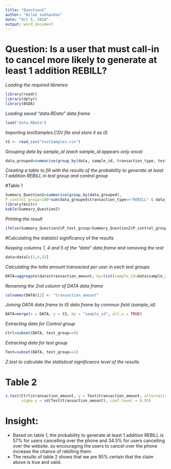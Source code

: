 ```yaml
---
title: "Question2"
author: "Niloo sokhandan"
date: "Oct 5, 2018"
output: word_document
---
```


# Question: Is a user that must call-in to cancel more likely to generate at least 1 addition REBILL?

*Loading the required libraries:*
```r
library(readr)
library(dplyr)
library(BSDA)
```

*Loading saved "data.RData" data frame*
```r
load("data.RData")
```

*Importing testSamples.CSV file and store it as tS*
```r
tS <- read_csv("testSamples.csv")
```

*Grouping data by sample_id (each sample_id appears only once)*
```r
data_grouped=summarise(group_by(data, sample_id, transaction_type, test_group))
```

*Creating a table to fill with the results of the probability to generate at least 1 addition REBILL in test group and control group*

#Table 1
```r
Summary_Question2=summarise(group_by(data_grouped),                          P_test_group=100*sum(data_grouped$transaction_type=="REBILL" & data_grouped$test_group==1)/nrow(data_grouped),   
P_control_group=100*sum(data_grouped$transaction_type=="REBILL" & data_grouped$test_group==0)/nrow(data_grouped)) 
library(knitr)
kable(Summary_Question2)
```

*Printing the result*
```r
ifelse(Summary_Question2$P_test_group>Summary_Question2$P_control_group, "The answer to Question 2 is YES","The answer to Question 2 is NO")
```

#Calculating the statisticl significancy of the results

*Keeping columns 1, 4 and 5 of the "data" data frame and removing the rest*
```r
data=data[c(1,4,5)]
```
*Calculating the totla amount transacted per user in each test groups*
```r
DATA=aggregate(data$transaction_amount, by=list(sample_id=data$sample_id),  FUN=sum)
```
*Renaming the 2nd column of DATA data frame*
```r
colnames(DATA)[2] <- "transaction_amount"
```
*Joining DATA data frame to tS data frame by commun field (sample_id)*
```r
DATA=merge(x = DATA, y = tS, by = "sample_id", all.x = TRUE)
```
*Extracting data for Control group*
```r
Ctrl=subset(DATA, test_group==0)
```
*Extracting data for test group*
```r
Test=subset(DATA, test_group==1)
```
*Z.test to calculate the statistical significance level of the results*

# Table 2
```r
z.test(Ctrl$transaction_amount, y = Test$transaction_amount, alternative = "greater", mu = 0, sigma.x = sd(Ctrl$transaction_amount),
       sigma.y = sd(Test$transaction_amount), conf.level = 0.95)
```

# Insight:
* Based on table 1, the probability to generate at least 1 addition REBILL is 57% for users cancelling over the phone and 34.5% for users cancelling over the website. so encouraging the users to cancel over the phone increase the chance of rebilling them.
* The results of table 2 shows that we are 95% certain that the claim above is true and valid. 
